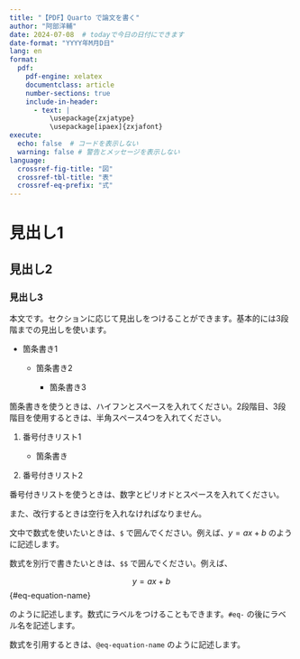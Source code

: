 ```yaml
---
title: "【PDF】Quarto で論文を書く"
author: "阿部洋輔"
date: 2024-07-08  # todayで今日の日付にできます
date-format: "YYYY年M月D日"
lang: en
format: 
  pdf: 
    pdf-engine: xelatex
    documentclass: article
    number-sections: true
    include-in-header: 
      - text: |
          \usepackage{zxjatype}
          \usepackage[ipaex]{zxjafont} 
execute: 
  echo: false  # コードを表示しない
  warning: false # 警告とメッセージを表示しない
language: 
  crossref-fig-title: "図"
  crossref-tbl-title: "表"
  crossref-eq-prefix: "式"
---
```


# 見出し1

## 見出し2

### 見出し3

本文です。セクションに応じて見出しをつけることができます。基本的には3段階までの見出しを使います。

- 箇条書き1

    - 箇条書き2

        - 箇条書き3

箇条書きを使うときは、ハイフンとスペースを入れてください。2段階目、3段階目を使用するときは、半角スペース4つを入れてください。

1. 番号付きリスト1

    - 箇条書き

2. 番号付きリスト2

番号付きリストを使うときは、数字とピリオドとスペースを入れてください。

また、改行するときは空行を入れなければなりません。

文中で数式を使いたいときは、`$` で囲んでください。例えば、$y = ax + b$ のように記述します。

数式を別行で書きたいときは、`$$` で囲んでください。例えば、

$$
y = ax + b
$$ {#eq-equation-name}

のように記述します。数式にラベルをつけることもできます。`#eq-` の後にラベル名を記述します。

数式を引用するときは、`@eq-equation-name` のように記述します。

